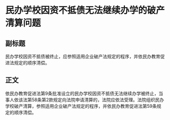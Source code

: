 # 民办学校因资不抵债无法继续办学的破产清算问题
## 副标题
民办学校因资不抵债被终止，应参照适用企业破产法规定的程序，并依民办教育促进法规定的顺序清偿。
## 正文
依民办教育促进法第9条批准设立的民办学校因资不抵债无法继续办学被终止，当事人依该法第58条第2款规定向法院申请清算的，法院应依法受理。法院组织民办学校破产清算，参照适用企业破产法规定的程序，并依民办教育促进法第59条规定的顺序清偿。